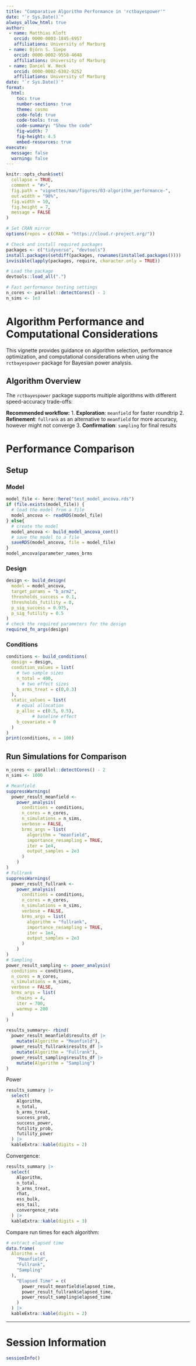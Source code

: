 ```yaml
---
title: "Comparative Algorithm Performance in 'rctbayespower'"
date: "`r Sys.Date()`"
always_allow_html: true
author: 
 - name: Matthias Kloft
   orcid: 0000-0003-1845-6957
   affiliations: University of Marburg  
 - name: Björn S. Siepe
   orcid: 0000-0002-9558-4648
   affiliations: University of Marburg
 - name: Daniel W. Heck
   orcid: 0000-0002-6302-9252
   affiliations: University of Marburg
date: "`r Sys.Date()`"
format:
  html:
    toc: true
    number-sections: true
    theme: cosmo
    code-fold: true
    code-tools: true
    code-summary: "Show the code"
    fig-width: 7
    fig-height: 4.5
    embed-resources: true
execute:
  message: false
  warning: false
---
```


```r
knitr::opts_chunk$set(
  collapse = TRUE,
  comment = "#>",
  fig.path = "vignettes/man/figures/03-algorithm_performance-",
  out.width = "90%",
  fig.width = 10,
  fig.height = 7,
  message = FALSE
)

# Set CRAN mirror
options(repos = c(CRAN = "https://cloud.r-project.org/"))

# Check and install required packages
packages <- c("tidyverse", "devtools")
install.packages(setdiff(packages, rownames(installed.packages())))
invisible(lapply(packages, require, character.only = TRUE))

# Load the package
devtools::load_all(".")

# Fast performance testing settings
n_cores <- parallel::detectCores() - 1
n_sims <- 1e3
```



# Algorithm Performance and Computational Considerations

This vignette provides guidance on algorithm selection, performance optimization, and computational considerations when using the `rctbayespower` package for Bayesian power analysis.


## Algorithm Overview

The `rctbayespower` package supports multiple algorithms with different speed-accuracy trade-offs:

**Recommended workflow:**
1. **Exploration**: `meanfield` for faster roundtrip
2. **Refinement**: `fullrank` as an alternative to `meanfield` for more accuracy, however might not converge
3. **Confirmation**: `sampling` for final results



# Performance Comparison

## Setup
### Model

```r
model_file <- here::here("test_model_ancova.rds")
if (file.exists(model_file)) {
  # load the model from a file
  model_ancova <- readRDS(model_file)
} else{
  # create the model
  model_ancova <- build_model_ancova_cont()
  # save the model to a file
  saveRDS(model_ancova, file = model_file)
}
model_ancova$parameter_names_brms
```

### Design

```r
design <- build_design(
  model = model_ancova,
  target_params = "b_arm2",
  thresholds_success = 0.1,
  thresholds_futility = 0,
  p_sig_success = 0.975,
  p_sig_futility = 0.5
)
# check the required parameters for the design
required_fn_args(design)

```


### Conditions

```r
conditions <- build_conditions(
  design = design,
  condition_values = list(
    # two sample sizes
    n_total = 400,
      # two effect sizes
    b_arms_treat = c(0,0.3)
  ),
  static_values = list(
    # equal allocation
    p_alloc = c(0.5, 0.5),
          # baseline effect
    b_covariate = 0
  )
)
print(conditions, n = 100)
```


## Run Simulations for Comparison

```r
n_cores <- parallel::detectCores() - 2
n_sims <- 1000

# Meanfield
suppressWarnings(
  power_result_meanfield <-
    power_analysis(
      conditions = conditions,
      n_cores = n_cores,
      n_simulations = n_sims,
      verbose = FALSE,
      brms_args = list(
        algorithm = "meanfield",
        importance_resampling = TRUE,
        iter = 1e4,
        output_samples = 2e3
      )
    )
)
# Fullrank
suppressWarnings(
  power_result_fullrank <-
    power_analysis(
      conditions = conditions,
      n_cores = n_cores,
      n_simulations = n_sims,
      verbose = FALSE,
      brms_args = list(
        algorithm = "fullrank",
        importance_resampling = TRUE,
        iter = 1e4,
        output_samples = 2e3
      )
    )
)
# Sampling
power_result_sampling <- power_analysis(
  conditions = conditions,
  n_cores = n_cores,
  n_simulations = n_sims,
  verbose = FALSE,
  brms_args = list(
    chains = 4,
    iter = 700,
    warmup = 200
  )
)

results_summary<- rbind(
  power_result_meanfield$results_df |> 
    mutate(Algorithm = "Meanfield"),
  power_result_fullrank$results_df |> 
    mutate(Algorithm = "Fullrank"),
  power_result_sampling$results_df |> 
    mutate(Algorithm = "Sampling")
)
```


Power
```r
results_summary |> 
  select(
    Algorithm,
    n_total,
    b_arms_treat,
    success_prob,
    success_power,
    futility_prob,
    futility_power
  ) |>
  kableExtra::kable(digits = 2)
```


Convergence:
```r
results_summary |> 
  select(
    Algorithm,
    n_total,
    b_arms_treat,
    rhat,
    ess_bulk,
    ess_tail,
    convergence_rate
  ) |>
  kableExtra::kable(digits = 3)
```


Compare run times for each algorithm:
```r
# extract elapsed time
data.frame(
  Alorithm = c(
    "Meanfield",
    "Fullrank",
    "Sampling"
  ),
    "Elapsed Time" = c(
      power_result_meanfield$elapsed_time,
      power_result_fullrank$elapsed_time,
      power_result_sampling$elapsed_time
    )
  ) |> 
  kableExtra::kable(digits = 2)
```


***


# Session Information

```r
sessionInfo()
```
